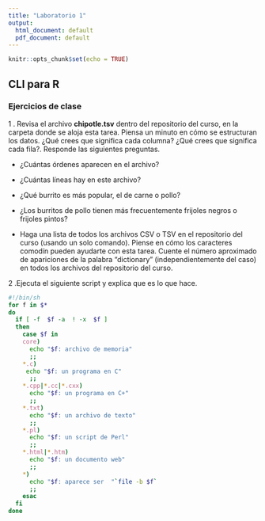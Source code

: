 ```yaml
---
title: "Laboratorio 1"
output:
  html_document: default
  pdf_document: default
---
```


```r
knitr::opts_chunk$set(echo = TRUE)
```
## CLI para R

### Ejercicios de clase

1 . Revisa el archivo **chipotle.tsv** dentro del repositorio del curso, en la carpeta donde se aloja esta tarea. Piensa un minuto en cómo se estructuran los datos. ¿Qué crees que significa cada columna? ¿Qué crees que significa cada fila?. Responde las siguientes preguntas.


* ¿Cuántas órdenes aparecen en el archivo?


* ¿Cuántas líneas hay en este archivo?


* ¿Qué burrito es más popular, el de carne o pollo?


* ¿Los burritos de pollo tienen más frecuentemente frijoles negros o frijoles pintos?


* Haga una lista de todos los archivos CSV o TSV en el repositorio del curso (usando un solo comando). Piense en cómo los caracteres comodín pueden ayudarte con esta tarea. Cuente el número aproximado de apariciones de la palabra "dictionary" (independientemente del caso) en todos los archivos del repositorio del curso.

2 .Ejecuta el siguiente script y explica que es lo que hace.

```bash
#!/bin/sh
for f in $*
do
  if [ -f  $f -a  ! -x  $f ]
  then
    case $f in
    core)
      echo "$f: archivo de memoria"
      ;;
    *.c)
     echo "$f: un programa en C"
      ;;
    *.cpp|*.cc|*.cxx)
      echo "$f: un programa en C+"
      ;;
    *.txt)
      echo "$f: un archivo de texto"
      ;;
    *.pl)
      echo "$f: un script de Perl"
      ;;
    *.html|*.htm)
      echo "$f: un documento web"
      ;;
    *)
      echo "$f: aparece ser  "`file -b $f`
      ;;
    esac
  fi
done
```